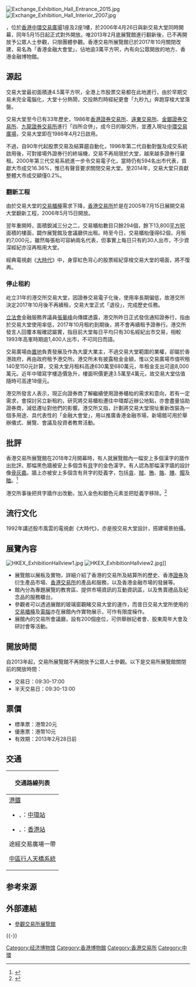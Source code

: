 [[File:Exchange_Exhibition_Hall_Entrance_2015.jpg|thumb]]
[[File:Exchange_Exhibition_Hall_Interior_2007.jpg|thumb]]

{{engname|香港交易所展覽館|Exchange Exhibition Hall}}，位於[[香港|香港]][[中環|中環]][[交易廣場|交易廣場]]1座及2座1樓，於2006年4月26日與新交易大堂同時開幕，同年5月15日起正式對外開放。唯2013年2月底展覽館進行翻新後，已不再開放予公眾人士參觀，只限團體參觀。香港交易所展覽館已於2017年10月關閉改建，易名為「香港金融大會堂」，佔地逾3萬平方呎，內有向公眾開放的地方、香港金融博物館。

==源起==
交易大堂最初面積達4.5萬平方呎，全港上市股票交易都在此地進行，由於早期交易未完全電腦化，大堂十分熱鬧，交投熱烈時經紀更會「九秒九」奔跑穿梭大堂落盤。

交易大堂至今已有33年歷史，1986年[[香港證券交易所|香港證券交易所]]、[[遠東交易所|遠東交易所]]、[[金銀證券交易所|金銀證券交易所]]、[[九龍證券交易所|九龍證券交易所]]進行「四所合併」，成今日的聯交所，並遷入現址[[中環|中環]][[交易廣場|交易廣場]]，交易大堂即在1986年4月2日啟用。

不過，自90年代起股票交易及結算趨自動化，1996年第二代自動對盤及成交系統啟用後，可對接場外證券行的終端機，交易不再局限於大堂，越來越多證券行棄租。2000年第三代交易系統進一步令交易電子化，當時仍有594名出市代表，貢獻大市成交16.36%，惟已有聲音要求關閉交易大堂。至2014年，交易大堂只貢獻整體大市成交額僅0.2%。

===翻新工程===
由於交易大堂的[[交易櫃檯|交易櫃檯]]需求下降，[[香港交易所|香港交易所]]於是在2005年7月15日展開交易大堂翻新工程，2006年5月15日開放。

翌年重開時，面積銳減三分之二，交易櫃枱數目只餘294個，餘下13,800[[平方呎|平方呎]]面積的樓面，闢作展覽館及會議廳供出租。時至今日，交易櫃枱僅得62個，月租約7,000元，雖然每張枱可容納兩名代表，但事實上每日只有約30人出市，不少資深經紀亦沒再租用大堂。

經典電視劇《[[大時代_(香港電視劇)|大時代]]》中，身穿紅色背心的股票經紀穿梭交易大堂的場面，將不復再。

===停止租約===
屹立31年的港交所交易大堂，因證券交易電子化後，使用率長期偏低，故港交所決定2017年10月後不再續租，交易大堂正式「退役」，完成歷史任務。

[[香港立法會|立法會]]金融服務界議員[[張華峰|張華峰]]向傳媒透露，港交所昨日正式發信通知證券行，指由於交易大堂使用率低，2017年10月租約到期後，將不會再續租予證券行。港交所發言人回覆本報確認屬實，指目前大堂每日平均只有30名經紀出市交易，相較1993年高峯時期逾1,400人出市，不可同日而語。

交易廣場由[[置地|置地]]負責發展及作為大廈大業主，不過交易大堂範圍的業權，卻屬於香港政府，再由政府租予港交所。港交所未有披露租金金額，惟以交易廣場市值呎租140至150元計算，交易大堂月租料高達630萬至680萬元，年租金支出可逾8,000萬元。近年中環寫字樓造價急升，樓面呎價更達3.5萬至4萬元，故交易大堂估值隨時可高達18億元。

港交所發言人表示，現正向證券商了解繼續使用證券櫃枱的需求和意向，若有一定需求，會探討另立新租約，研究將交易櫃枱遷往中環鄰近辦公地點，亦會盡量協助證券商，減低遷址對他們的影響。港交所又指，計劃將交易大堂現址重新改裝為一個多用途、具代表性的「金融大會堂」，用以推廣香港金融市場，新場館可用於舉辦儀式、展覽、會議及投資者教育活動。

==批評==
香港交易所展覽館在2018年2月開幕時，有人就展覽館內一幅安上多個漢字的牆作出批評。那幅黑色牆被安上多個含有[[wikt:貝|貝]]字的金色漢字。有人認為那幅漢字牆的設計像[[骨灰龕|骨灰龕]]。牆上亦被安上多個含有貝字的貶義字，包括[[wikt:貪|貪]]、[[wikt:賊|賊]]、[[wikt:賄|賄]]、[[wikt:賂|賂]]、[[wikt:賤|賤]]、[[wikt:賵|賵]]及[[wikt:賉|賉]]。<ref>{{cite news |author1=盧勁揚 |title=【關公災難】港交所貝字牆被指似骨灰龕　驚現「貪、賄、賊」字眼 |url=https://www.hk01.com/%E7%86%B1%E7%88%86%E8%A9%B1%E9%A1%8C/161576/%E9%97%9C%E5%85%AC%E7%81%BD%E9%9B%A3-%E6%B8%AF%E4%BA%A4%E6%89%80%E8%B2%9D%E5%AD%97%E7%89%86%E8%A2%AB%E6%8C%87%E4%BC%BC%E9%AA%A8%E7%81%B0%E9%BE%95-%E9%A9%9A%E7%8F%BE-%E8%B2%AA-%E8%B3%84-%E8%B3%8A-%E5%AD%97%E7%9C%BC |accessdate=2019-12-19 |work=[[香港01|香港01]] |date=2018-02-21 |archive-date=2019-12-19 |archive-url=https://web.archive.org/web/20191219193521/https://www.hk01.com/%E7%86%B1%E7%88%86%E8%A9%B1%E9%A1%8C/161576/%E9%97%9C%E5%85%AC%E7%81%BD%E9%9B%A3-%E6%B8%AF%E4%BA%A4%E6%89%80%E8%B2%9D%E5%AD%97%E7%89%86%E8%A2%AB%E6%8C%87%E4%BC%BC%E9%AA%A8%E7%81%B0%E9%BE%95-%E9%A9%9A%E7%8F%BE-%E8%B2%AA-%E8%B3%84-%E8%B3%8A-%E5%AD%97%E7%9C%BC |dead-url=no }}</ref>

港交所事後把貝字牆作出改動，加入金色和銀色元素並把貶義字移除。<ref>{{cite news |title=港交所「貝字牆」四日完成變身 |url=https://invest.hket.com/article/2016899/%E6%B8%AF%E4%BA%A4%E6%89%80%E3%80%8C%E8%B2%9D%E5%AD%97%E7%89%86%E3%80%8D%E5%9B%9B%E6%97%A5%E5%AE%8C%E6%88%90%E8%AE%8A%E8%BA%AB%E3%80%80 |accessdate=2019-12-19 |work=[[香港經濟日報|香港經濟日報]] |date=2018-02-23 |archive-date=2019-12-19 |archive-url=https://web.archive.org/web/20191219193517/https://invest.hket.com/article/2016899/%25E6%25B8%25AF%25E4%25BA%25A4%25E6%2589%2580%25E3%2580%258C%25E8%25B2%259D%25E5%25AD%2597%25E7%2589%2586%25E3%2580%258D%25E5%259B%259B%25E6%2597%25A5%25E5%25AE%258C%25E6%2588%2590%25E8%25AE%258A%25E8%25BA%25AB%25E3%2580%2580 |dead-url=no }}</ref>

==流行文化==
1992年講述股市風雲的電視劇《大時代》，亦是按交易大堂設計，搭建場景拍攝。

==展覽內容==
[[File:HKEX_ExhibitionHallview1.jpg|thumb]]
[[File:HKEX_ExhibitionHallview2.jpg|thumb]]]]

* 展覽館以展板及實物，詳細介紹了香港的交易所及結算所的歷史、香港[[證券|證券]]及衍生產品市場、[[香港交易所|香港交易所]]的產品和服務，以及香港金融市場的發展等。
* 館內分為專題展覽的教育區、提供市場資訊的互動資訊區，以及售賣禮品及紀念品的服務櫃台。
* 參觀者可以透過展館的玻璃窗觀睹交易大堂的運作，而昔日交易大堂所使用的[[交易櫃檯|交易櫃檯]]及[[電腦|電腦]]亦在展館內作實物展示，可作有限度橾作。
* 展館內的交易所會議廳，設有200個座位，可供舉辦記者會、股東周年大會及研討會等活動。

==開放時間==
自2013年起，交易所展覽館不再開放予公眾人士參觀。以下是交易所展覽館關閉前的開放時間：
* 交易日：09:30-17:00
* 半天交易日：09:30-13:00
==票價==
* 標準票：港幣20元
* 優惠票：港幣10元
* 有效期：2013年2月28日前

==交通==
{| class="mw-collapsible mw-collapsed wikitable" style="background:white; margin: 0 auto; width: auto;"
! 交通路線列表
|-
|
;[[港鐵|港鐵]]
*{{港鐵路線標誌|TWL}}、{{港鐵路線標誌|ISL}}：[[中環站|中環站]]
*{{港鐵路線標誌|TCL}}、{{港鐵路線標誌|AEL}}：[[香港站|香港站]]

;途經交易廣場一帶
{{港島巴士簡單列表|2|6|6A|6X|11|12|15|25|66|70|70P|75|90|91|94|97|260|629|722}}
{{過海隧道巴士簡單列表|690|690P|621|681|H1}}
{{港島專線小巴簡單列表|1|2|3|3A|22|22S|54}}

;[[中區行人天橋系統|中區行人天橋系統]]
|}

==参考来源==
{{reflist}}

==外部連結==
{{commonscat|Exchange Exhibition Hall}}
* [http://www.hkex.com.hk/chi/exchange/visit/visit_eeh/visitinfo_c.htm 參觀交易所展覽館] {{Wayback|url=http://www.hkex.com.hk/chi/exchange/visit/visit_eeh/visitinfo_c.htm |date=20100511035503 }}

{{-}}
{{香港博物館}}
[[Category:经济博物馆|Category:经济博物馆]]
[[Category:香港博物館|Category:香港博物館]]
[[Category:香港交易所|Category:香港交易所]]
[[Category:中環|Category:中環]]